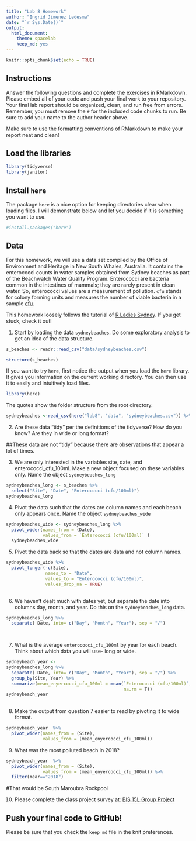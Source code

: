```yaml
---
title: "Lab 8 Homework"
author: "Ingrid Jimenez Ledesma"
date: "`r Sys.Date()`"
output:
  html_document: 
    theme: spacelab
    keep_md: yes
---
```


```r
knitr::opts_chunk$set(echo = TRUE)
```

## Instructions
Answer the following questions and complete the exercises in RMarkdown. Please embed all of your code and push your final work to your repository. Your final lab report should be organized, clean, and run free from errors. Remember, you must remove the `#` for the included code chunks to run. Be sure to add your name to the author header above.  

Make sure to use the formatting conventions of RMarkdown to make your report neat and clean!  

## Load the libraries
```r
library(tidyverse)
library(janitor)
``` 

## Install `here`
The package `here` is a nice option for keeping directories clear when loading files. I will demonstrate below and let you decide if it is something you want to use.  
```r
#install.packages("here")
```

## Data
For this homework, we will use a data set compiled by the Office of Environment and Heritage in New South Whales, Australia. It contains the enterococci counts in water samples obtained from Sydney beaches as part of the Beachwatch Water Quality Program. Enterococci are bacteria common in the intestines of mammals; they are rarely present in clean water. So, enterococci values are a measurement of pollution. `cfu` stands for colony forming units and measures the number of viable bacteria in a sample [cfu](https://en.wikipedia.org/wiki/Colony-forming_unit).   

This homework loosely follows the tutorial of [R Ladies Sydney](https://rladiessydney.org/). If you get stuck, check it out!  

1. Start by loading the data `sydneybeaches`. Do some exploratory analysis to get an idea of the data structure.
```r
s_beaches <- readr::read_csv("data/sydneybeaches.csv")
```
```r
structure(s_beaches)
```

If you want to try `here`, first notice the output when you load the `here` library. It gives you information on the current working directory. You can then use it to easily and intuitively load files.
```r
library(here)
```

The quotes show the folder structure from the root directory.
```r
sydneybeaches <-read_csv(here("lab8", "data", "sydneybeaches.csv")) %>% janitor::clean_names()
```

2. Are these data "tidy" per the definitions of the tidyverse? How do you know? Are they in wide or long format?

##These data are not "tidy" because there are observations that appear a lot of times.

3. We are only interested in the variables site, date, and enterococci_cfu_100ml. Make a new object focused on these variables only. Name the object `sydneybeaches_long`
```r
sydneybeaches_long <- s_beaches %>% 
  select("Site", "Date", "Enterococci (cfu/100ml)")
sydneybeaches_long
```


4. Pivot the data such that the dates are column names and each beach only appears once. Name the object `sydneybeaches_wide`
```r
sydneybeaches_wide <- sydneybeaches_long %>%
  pivot_wider(names_from = (Date),
              values_from = `Enterococci (cfu/100ml)` )
  sydneybeaches_wide
```

5. Pivot the data back so that the dates are data and not column names.
```r
sydneybeaches_wide %>%
  pivot_longer(-c(Site),
               names_to = "Date",
               values_to = "Enterococci (cfu/100ml)",
               values_drop_na = TRUE)
            
```

               
6. We haven't dealt much with dates yet, but separate the date into columns day, month, and year. Do this on the `sydneybeaches_long` data.
```r
sydneybeaches_long %>%
  separate( Date, into= c("Day", "Month", "Year"), sep = "/") 

  
```


7. What is the average `enterococci_cfu_100ml` by year for each beach. Think about which data you will use- long or wide.
```r
sydneybeach_year <-
sydneybeaches_long %>%
  separate( Date, into= c("Day", "Month", "Year"), sep = "/") %>%
  group_by(Site, Year) %>% 
  summarize(mean_enyercocci_cfu_100ml = mean(`Enterococci (cfu/100ml)`,
                                             na.rm = T)) 
sydneybeach_year
  
```


8. Make the output from question 7 easier to read by pivoting it to wide format.
```r
sydneybeach_year  %>%
  pivot_wider(names_from = (Site),
              values_from = (mean_enyercocci_cfu_100ml))
```


9. What was the most polluted beach in 2018?
```r
sydneybeach_year  %>%
  pivot_wider(names_from = (Site),
              values_from = (mean_enyercocci_cfu_100ml)) %>% 
  filter(Year=="2018")

```
#That would be South Maroubra Rockpool 


10. Please complete the class project survey at: [BIS 15L Group Project](https://forms.gle/H2j69Z3ZtbLH3efW6)


## Push your final code to GitHub!
Please be sure that you check the `keep md` file in the knit preferences.   